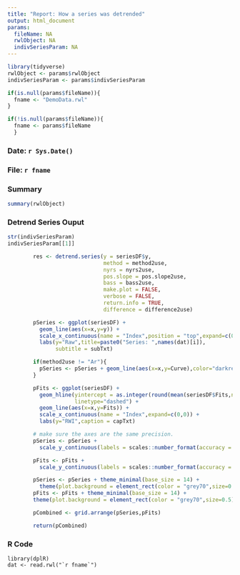 ```yaml
---
title: "Report: How a series was detrended"
output: html_document
params:
  fileName: NA
  rwlObject: NA
  indivSeriesParam: NA
---
```


 

```r
library(tidyverse)
rwlObject <- params$rwlObject
indivSeriesParam <- params$indivSeriesParam
```


```r
if(is.null(params$fileName)){
  fname <- "DemoData.rwl"
}

if(!is.null(params$fileName)){
  fname <- params$fileName
  }

```

### Date: `r Sys.Date()`

### File: `r fname`

### Summary

```r
summary(rwlObject)

```

### Detrend Series Ouput

```r
str(indivSeriesParam)
indivSeriesParam[[1]]

```

```r

        res <- detrend.series(y = seriesDF$y,
                              method = method2use,
                              nyrs = nyrs2use,
                              pos.slope = pos.slope2use,
                              bass = bass2use,
                              make.plot = FALSE,
                              verbose = FALSE,
                              return.info = TRUE,
                              difference = difference2use)

        pSeries <- ggplot(seriesDF) +
          geom_line(aes(x=x,y=y)) +
          scale_x_continuous(name = "Index",position = "top",expand=c(0,0)) +
          labs(y="Raw",title=paste0("Series: ",names(dat)[i]),
               subtitle = subTxt)

        if(method2use != "Ar"){
          pSeries <- pSeries + geom_line(aes(x=x,y=Curve),color="darkred",size=1)
        }

        pFits <- ggplot(seriesDF) +
          geom_hline(yintercept = as.integer(round(mean(seriesDF$Fits,na.rm=TRUE))),
                     linetype="dashed") +
          geom_line(aes(x=x,y=Fits)) +
          scale_x_continuous(name = "Index",expand=c(0,0)) +
          labs(y="RWI",caption = capTxt)

        # make sure the axes are the same precision.
        pSeries <- pSeries +
          scale_y_continuous(labels = scales::number_format(accuracy = 0.01))

        pFits <- pFits +
          scale_y_continuous(labels = scales::number_format(accuracy = 0.01))

        pSeries <- pSeries + theme_minimal(base_size = 14) +
          theme(plot.background = element_rect(color = "grey70",size=0.5))
        pFits <- pFits + theme_minimal(base_size = 14) +
        theme(plot.background = element_rect(color = "grey70",size=0.5))

        pCombined <- grid.arrange(pSeries,pFits)

        return(pCombined)


```

### R Code
```
library(dplR)
dat <- read.rwl("`r fname`")

```